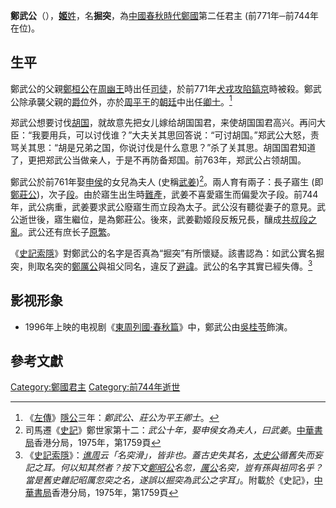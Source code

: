 '''鄭武公'''（{{bd|前780年||前744年|catIdx=J姬}}），[[姬姓|'''姬'''姓]]，名'''掘突'''，為[[中國|中國]][[春秋時代|春秋時代]][[鄭國|鄭國]]第二任君主 (前771年─前744年在位)。

==生平==
鄭武公的父親[[鄭桓公|鄭桓公]]在[[周幽王|周幽王]]時出任[[司徒|司徒]]，於前771年[[犬戎|犬戎]][[犬戎攻周之戰|攻陷]][[鎬京|鎬京]]時被殺。鄭武公除承襲父親的[[爵位|爵位]]外，亦於[[周平王|周平王]]的[[朝廷|朝廷]]中出任[[卿士|卿士]]。<ref>《[[左傳|左傳]]》[[鲁隐公|隱公]]三年：''鄭武公、莊公为平王卿士''。</ref>

郑武公想要讨伐[[胡国|胡国]]，就故意先把女儿嫁给胡国国君，来使胡国国君高兴。再问大臣：“我要用兵，可以讨伐谁？”大夫关其思回答说：“可讨胡国。”郑武公大怒，责骂关其思：“胡是兄弟之国，你说讨伐是什么意思？”杀了关其思。胡国国君知道了，更把郑武公当做亲人，于是不再防备郑国。前763年，郑武公占领胡国。

鄭武公於前761年娶[[申侯|申侯]]的女兒為夫人 (史稱[[武姜|武姜]])<ref>司馬遷《[[史記|史記]]》鄭世家第十二：''武公十年，娶申侯女為夫人，曰武姜''。[[中華書局|中華書局]]香港分局，1975年，第1759頁</ref>。兩人育有兩子：長子寤生 (即[[鄭莊公|鄭莊公]])，次子[[共叔段|段]]。由於寤生出生時[[難產|難產]]，武姜不喜愛寤生而偏愛次子段。前744年，武公病重，武姜要求武公廢寤生而立段為太子。武公沒有聽從妻子的意見。武公逝世後，寤生繼位，是為鄭莊公。後來，武姜勸姬段反叛兄長，釀成[[共叔段之亂|共叔段之亂]]。武公还有庶长子[[原繁|原繁]]。

《[[史記索隱|史記索隱]]》對鄭武公的名字是否真為“掘突”有所懷疑。該書認為：如武公實名掘突，則取名突的[[鄭厲公|鄭厲公]]與祖父同名，違反了[[避諱|避諱]]。武公的名字其實已經失傳。<ref>《[[史記索隱|史記索隱]]》：''[[谯周|谯周]]<nowiki>云</nowiki>「名突滑」，皆非也。蓋古史失其名，[[司馬遷|太史公]]循舊失而妄記之耳。何以知其然者？按下文[[鄭昭公|鄭昭公]]名忽，[[鄭厲公|厲公]]名突，豈有孫與祖同名乎？當是舊史雜記昭厲忽突之名，遂誤以掘突為武公之字耳」''。附載於《史記》，[[中華書局|中華書局]]香港分局，1975年，第1759頁</ref>

== 影视形象 ==

* 1996年上映的电视剧《[[東周列國·春秋篇|東周列國·春秋篇]]》中，鄭武公由[[吳桂苓|吳桂苓]]飾演。

==參考文獻==
<div style="font-size:small"><references /></div>

{{start box}}
{{s-before|父[[鄭桓公|鄭桓公]]}}
{{s-title|[[春秋时期|春秋]][[鄭國|鄭國]]君主<small>(第二任)</small>|前771年─前744年}}
{{s-after|子[[鄭莊公|鄭莊公]]}}
{{end box}}
{{郑国君主}}
{{中国君主小作品}}

[[Category:鄭國君主|Category:鄭國君主]]
[[Category:前744年逝世|Category:前744年逝世]]